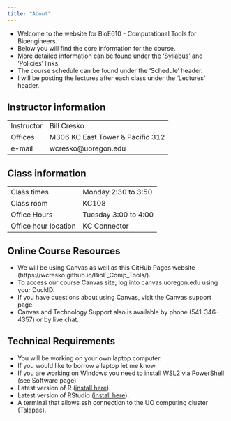 ```yaml
---
title: "About"
---
```


-   Welcome to the website for BioE610 - Computational Tools for Bioengineers.
-   Below you will find the core information for the course.
-   More detailed information can be found under the 'Syllabus' and 'Policies' links.
-   The course schedule can be found under the 'Schedule' header.
-   I will be posting the lectures after each class under the 'Lectures' header.

## Instructor information

|            |                                  |
|------------|----------------------------------|
| Instructor | Bill Cresko                      |
| Offices    | M306 KC East Tower & Pacific 312 |
| e-mail     | wcresko\@uoregon.edu             |

## Class information

|                      |                      |
|----------------------|----------------------|
| Class times          | Monday 2:30 to 3:50  |
| Class room           | KC108                |
| Office Hours         | Tuesday 3:00 to 4:00 |
| Office hour location | KC Connector         |

## Online Course Resources

-   We will be using Canvas as well as this GitHub Pages website (https://wcresko.github.io/BioE_Comp_Tools/).
-   To access our course Canvas site, log into canvas.uoregon.edu using your DuckID.
-   If you have questions about using Canvas, visit the Canvas support page.
-   Canvas and Technology Support also is available by phone (541-346-4357) or by live chat.

## Technical Requirements

-   You will be working on your own laptop computer.
-   If you would like to borrow a laptop let me know.
-   If you are working on Windows you need to install WSL2 via PowerShell (see Software page)
-   Latest version of R ([install here](https://www.r-project.org)).
-   Latest version of RStudio ([install here](https://www.rstudio.org)).
-   A terminal that allows ssh connection to the UO computing cluster (Talapas).
